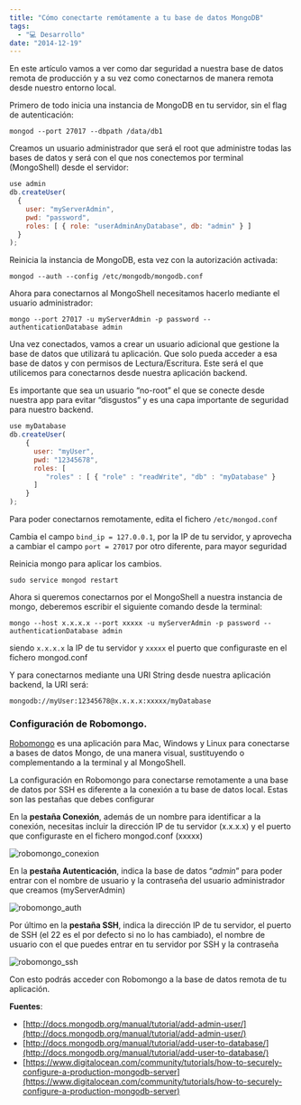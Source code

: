 ```yaml
---
title: "Cómo conectarte remótamente a tu base de datos MongoDB"
tags:
  - "💻 Desarrollo"
date: "2014-12-19"
---
```


En este artículo vamos a ver como dar seguridad a nuestra base de datos remota de producción y a su vez como conectarnos de manera remota desde nuestro entorno local.

Primero de todo inicia una instancia de MongoDB en tu servidor, sin el flag de autenticación:

```
mongod --port 27017 --dbpath /data/db1
```

Creamos un usuario administrador que será el root que administre todas las bases de datos y será con el que nos conectemos por terminal (MongoShell) desde el servidor:

```javascript
use admin
db.createUser(
  {
    user: "myServerAdmin",
    pwd: "password",
    roles: [ { role: "userAdminAnyDatabase", db: "admin" } ]
  }
);
```

Reinicia la instancia de MongoDB, esta vez con la autorización activada:

```shell
mongod --auth --config /etc/mongodb/mongodb.conf
```

Ahora para conectarnos al MongoShell necesitamos hacerlo mediante el usuario administrador:

```shell
mongo --port 27017 -u myServerAdmin -p password --authenticationDatabase admin
```

Una vez conectados, vamos a crear un usuario adicional que gestione la base de datos que utilizará tu aplicación. Que solo pueda acceder a esa base de datos y con permisos de Lectura/Escritura. Este será el que utilicemos para conectarnos desde nuestra aplicación backend.

Es importante que sea un usuario “no-root” el que se conecte desde nuestra app para evitar “disgustos” y es una capa importante de seguridad para nuestro backend.

```javascript
use myDatabase
db.createUser(
    {
      user: "myUser",
      pwd: "12345678",
      roles: [
         "roles" : [ { "role" : "readWrite", "db" : "myDatabase" }
      ]
    }
);
```

Para poder conectarnos remotamente, edita el fichero `/etc/mongod.conf`

Cambia el campo `bind_ip = 127.0.0.1`, por la IP de tu servidor, y aprovecha a cambiar el campo `port = 27017` por otro diferente, para mayor seguridad

Reinicia mongo para aplicar los cambios.

```shell
sudo service mongod restart
```

Ahora si queremos conectarnos por el MongoShell a nuestra instancia de mongo, deberemos escribir el siguiente comando desde la terminal:

```shell
mongo --host x.x.x.x --port xxxxx -u myServerAdmin -p password --authenticationDatabase admin
```

siendo `x.x.x.x` la IP de tu servidor y `xxxxx` el puerto que configuraste en el fichero mongod.conf

Y para conectarnos mediante una URI String desde nuestra aplicación backend, la URI será:

```shell
mongodb://myUser:12345678@x.x.x.x:xxxxx/myDatabase
```

### Configuración de Robomongo.

[Robomongo](http://robomongo.org/) es una aplicación para Mac, Windows y Linux para conectarse a bases de datos Mongo, de una manera visual, sustituyendo o complementando a la terminal y al MongoShell.

La configuración en Robomongo para conectarse remotamente a una base de datos por SSH es diferente a la conexión a tu base de datos local. Estas son las pestañas que debes configurar

En la **pestaña Conexión**, además de un nombre para identificar a la conexión, necesitas incluir la dirección IP de tu servidor (x.x.x.x) y el puerto que configuraste en el fichero mongod.conf (xxxxx)

![robomongo_conexion](/images/como-conectarte-remotamente-a-tu-base-de-datos-mongodb/robomongo_conexion_dwewwc.jpg)

En la **pestaña Autenticación**, indica la base de datos “_admin_” para poder entrar con el nombre de usuario y la contraseña del usuario administrador que creamos (myServerAdmin)

![robomongo_auth](/images/como-conectarte-remotamente-a-tu-base-de-datos-mongodb/robomongo_auth_carbs8.jpg)

Por último en la **pestaña SSH**, indica la dirección IP de tu servidor, el puerto de SSH (el 22 es el por defecto si no lo has cambiado), el nombre de usuario con el que puedes entrar en tu servidor por SSH y la contraseña

![robomongo_ssh](/images/como-conectarte-remotamente-a-tu-base-de-datos-mongodb/robomongo_ssh_zwmk7z.jpg)

Con esto podrás acceder con Robomongo a la base de datos remota de tu aplicación.

**Fuentes**:

- [http://docs.mongodb.org/manual/tutorial/add-admin-user/](http://docs.mongodb.org/manual/tutorial/add-admin-user/)
- [http://docs.mongodb.org/manual/tutorial/add-user-to-database/](http://docs.mongodb.org/manual/tutorial/add-user-to-database/)
- [https://www.digitalocean.com/community/tutorials/how-to-securely-configure-a-production-mongodb-server](https://www.digitalocean.com/community/tutorials/how-to-securely-configure-a-production-mongodb-server)
